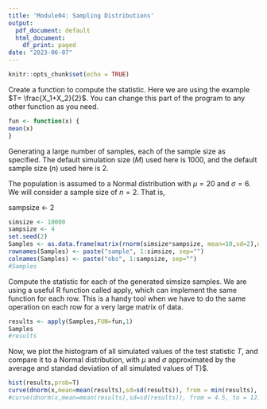 ```yaml
---
title: 'Module04: Sampling Distributions'
output:
  pdf_document: default
  html_document:
    df_print: paged
date: "2023-06-07"
---
```


```r
knitr::opts_chunk$set(echo = TRUE)
```


Create a function to compute the statistic. Here we are using the example 
$T= \frac{X_1+X_2}{2}$. You can change this part of the program to any other
function as you need. 

```r
fun <- function(x) {
mean(x)
}
```


Generating a large number of samples, each of the sample size as specified. 
The default simulation size $(M)$ used here is 1000, and the default 
sample size $(n)$ used here is 2. 

The population is assumed to a Normal distribution with $\mu=20$ and $\sigma=6$. 
We will consider a sample size of $n=2$. 
That is, 

sampsize <- 2


```r
simsize <- 10000
sampsize <- 4
set.seed(2)
Samples <- as.data.frame(matrix(rnorm(simsize*sampsize, mean=10,sd=2),ncol=sampsize))
rownames(Samples) <- paste("sample", 1:simsize, sep="")
colnames(Samples) <- paste("obs", 1:sampsize, sep="")
#Samples
```


Compute the statistic for each of the generated simsize samples. We are using a useful
R function called apply, which can implement the same function for each row. 
This is a handy tool when we have to do the same operation on each row for a very large
matrix of data. 

```r
results <- apply(Samples,FUN=fun,1)
Samples
#results
```


Now, we plot the histogram of all simulated values of the test statistic $T$, and compare it to 
a Normal distribution, with $\mu$ and $\sigma$ approximated by the average and standad deviation
of all simulated values of T}$. 


```r
hist(results,prob=T)
curve(dnorm(x,mean=mean(results),sd=sd(results)), from = min(results), to = max(results),add=T,col="red") 
#curve(dnorm(x,mean=mean(results),sd=sd(results)), from = 4.5, to = 12.5,add=T,col="red") 
```



